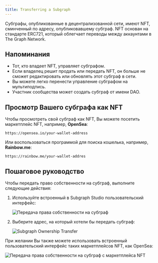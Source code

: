 ```yaml
---
title: Transferring a Subgraph
---
```


Субграфы, опубликованные в децентрализованной сети, имеют NFT, сминченный по адресу, опубликовавшему субграф. NFT основан на стандарте ERC721, который облегчает переводы между аккаунтами в The Graph Network.

## Напоминания

- Тот, кто владеет NFT, управляет субграфом.
- Если владелец решит продать или передать NFT, он больше не сможет редактировать или обновлять этот субграф в сети.
- Вы можете легко перенести управление субграфом на мультиподпись.
- Участник сообщества может создать субграф от имени DAO.

## Просмотр Вашего субграфа как NFT

Чтобы просмотреть свой субграф как NFT, Вы можете посетить маркетплейс NFT, например, **OpenSea**:

```
https://opensea.io/your-wallet-address
```

Или воспользоваться программой для поиска кошелька, например, **Rainbow.me**:

```
https://rainbow.me/your-wallet-addres
```

## Пошаговое руководство

Чтобы передать право собственности на субграф, выполните следующие действия:

1. Используйте встроенный в Subgraph Studio пользовательский интерфейс:

   ![Передача права собственности на субграф](/img/subgraph-ownership-transfer-1.png)

2. Выберите адрес, на который хотели бы передать субграф:

   ![Subgraph Ownership Transfer](/img/subgraph-ownership-transfer-2.png)

При желании Вы также можете использовать встроенный пользовательский интерфейс таких маркетплейсов NFT, как OpenSea:

![Передача права собственности на субграф с маркетплейса NFT](/img/subgraph-ownership-transfer-nft-marketplace.png)

